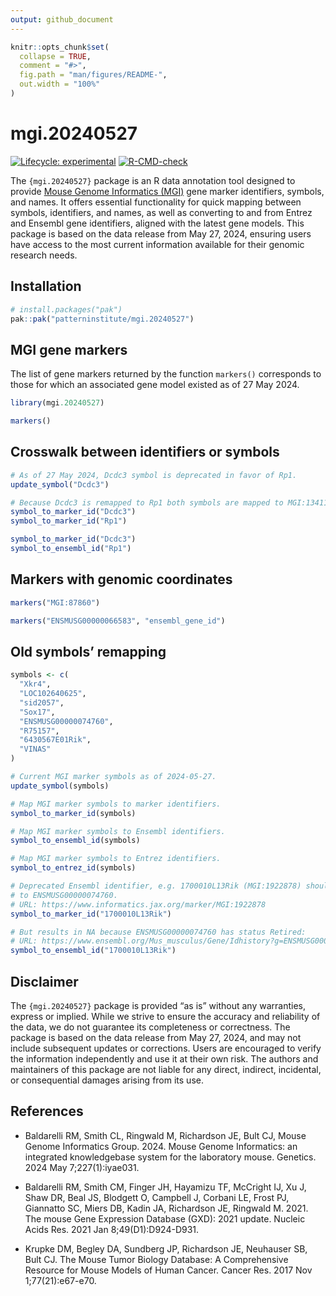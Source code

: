 ```yaml
---
output: github_document
---
```


<!-- README.md is generated from README.Rmd. Please edit that file -->

```r
knitr::opts_chunk$set(
  collapse = TRUE,
  comment = "#>",
  fig.path = "man/figures/README-",
  out.width = "100%"
)
```

# mgi.20240527

<!-- badges: start -->
[![Lifecycle: experimental](https://img.shields.io/badge/lifecycle-experimental-orange.svg)](https://lifecycle.r-lib.org/articles/stages.html#experimental)
[![R-CMD-check](https://github.com/patterninstitute/mgi.20240527/actions/workflows/R-CMD-check.yaml/badge.svg)](https://github.com/patterninstitute/mgi.20240527/actions/workflows/R-CMD-check.yaml)
<!-- badges: end -->

The `{mgi.20240527}` package is an R data annotation tool designed to provide
[Mouse Genome Informatics (MGI)](https://www.informatics.jax.org/) gene marker
identifiers, symbols, and names. It offers essential functionality for quick
mapping between symbols, identifiers, and names, as well as converting to and
from Entrez and Ensembl gene identifiers, aligned with the latest gene models.
This package is based on the data release from May 27, 2024, ensuring users have
access to the most current information available for their genomic research
needs.

## Installation

``` r
# install.packages("pak")
pak::pak("patterninstitute/mgi.20240527")
```

## MGI gene markers

The list of gene markers returned by the function `markers()` corresponds
to those for which an associated gene model existed as of 27 May 2024.

```r
library(mgi.20240527)

markers()
```

## Crosswalk between identifiers or symbols

```r
# As of 27 May 2024, Dcdc3 symbol is deprecated in favor of Rp1.
update_symbol("Dcdc3")

# Because Dcdc3 is remapped to Rp1 both symbols are mapped to MGI:1341105.
symbol_to_marker_id("Dcdc3")
symbol_to_marker_id("Rp1")

symbol_to_marker_id("Dcdc3")
symbol_to_ensembl_id("Rp1")
```

## Markers with genomic coordinates

```r
markers("MGI:87860")

markers("ENSMUSG00000066583", "ensembl_gene_id")
```

## Old symbols' remapping

```r
symbols <- c(
  "Xkr4",
  "LOC102640625",
  "sid2057",
  "Sox17",
  "ENSMUSG00000074760",
  "R75157",
  "6430567E01Rik",
  "VINAS"
)

# Current MGI marker symbols as of 2024-05-27.
update_symbol(symbols)

# Map MGI marker symbols to marker identifiers.
symbol_to_marker_id(symbols)

# Map MGI marker symbols to Ensembl identifiers.
symbol_to_ensembl_id(symbols)

# Map MGI marker symbols to Entrez identifiers.
symbol_to_entrez_id(symbols)

# Deprecated Ensembl identifier, e.g. 1700010L13Rik (MGI:1922878) should map
# to ENSMUSG00000074760.
# URL: https://www.informatics.jax.org/marker/MGI:1922878
symbol_to_marker_id("1700010L13Rik")

# But results in NA because ENSMUSG00000074760 has status Retired:
# URL: https://www.ensembl.org/Mus_musculus/Gene/Idhistory?g=ENSMUSG00000074760
symbol_to_ensembl_id("1700010L13Rik")
```


## Disclaimer

The `{mgi.20240527}` package is provided "as is" without any warranties, express or implied. While we strive to ensure the accuracy and reliability of the data, we do not guarantee its completeness or correctness. The package is based on the data release from May 27, 2024, and may not include subsequent updates or corrections. Users are encouraged to verify the information independently and use it at their own risk. The authors and maintainers of this package are not liable for any direct, indirect, incidental, or consequential damages arising from its use.

## References

- Baldarelli RM, Smith CL, Ringwald M, Richardson JE, Bult CJ, Mouse Genome Informatics Group. 2024. Mouse Genome Informatics: an integrated knowledgebase system for the laboratory mouse. Genetics. 2024 May 7;227(1):iyae031.

- Baldarelli RM, Smith CM, Finger JH, Hayamizu TF, McCright IJ, Xu J, Shaw DR, Beal JS, Blodgett O, Campbell J, Corbani LE, Frost PJ, Giannatto SC, Miers DB, Kadin JA, Richardson JE, Ringwald M. 2021. The mouse Gene Expression Database (GXD): 2021 update. Nucleic Acids Res. 2021 Jan 8;49(D1):D924-D931.

- Krupke DM, Begley DA, Sundberg JP, Richardson JE, Neuhauser SB, Bult CJ. The Mouse Tumor Biology Database: A Comprehensive Resource for Mouse Models of Human Cancer. Cancer Res. 2017 Nov 1;77(21):e67-e70.
